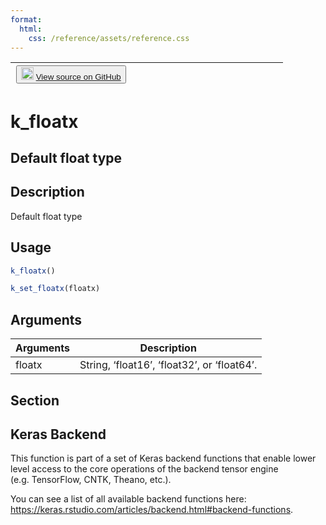 ```yaml
---
format:
  html:
    css: /reference/assets/reference.css
---
```


| <button class="button"> ![](/reference/assets/GitHub-Mark-32px.png){width="20"} [View source on GitHub](https://github.com/rstudio/keras//blob/main/R/backend.R#L987) </button> |
|:------------------------------:|:--------------------------------------:|

# k_floatx

## Default float type

## Description
Default float type 


## Usage
```r
k_floatx() 

k_set_floatx(floatx) 
```

## Arguments
|Arguments|Description|
|---|---|
| floatx | String, 'float16', 'float32', or 'float64'. |


## Section

## Keras Backend

This function is part of a set of Keras backend functions that enable lower level access to the core operations of the backend tensor engine (e.g. TensorFlow, CNTK, Theano, etc.). 

You can see a list of all available backend functions here: [https://keras.rstudio.com/articles/backend.html#backend-functions](https://keras.rstudio.com/articles/backend.html#backend-functions). 





